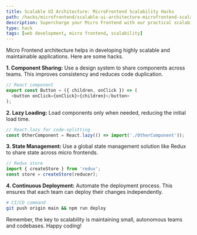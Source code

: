 ```yaml
---
title: Scalable UI Architecture: MicroFrontend Scalability Hacks
path: /hacks/microfrontend/scalable-ui-architecture-microfrontend-scalability-hacks
description: Supercharge your Micro Frontend with our practical scalability hacks. Boost your web development skill set and deliver high performance user interfaces.
type: hack
tags: [web development, micro frontend, scalability]
---
```


Micro Frontend architecture helps in developing highly scalable and maintainable applications. Here are some hacks.

**1. Component Sharing:** Use a design system to share components across teams. This improves consistency and reduces code duplication.

```javascript
// React component
export const Button = ({ children, onClick }) => (
  <button onClick={onClick}>{children}</button>
);
```

**2. Lazy Loading:** Load components only when needed, reducing the initial load time.

```javascript
// React.lazy for code-splitting
const OtherComponent = React.lazy(() => import('./OtherComponent'));
```

**3. State Management:** Use a global state management solution like Redux to share state across micro frontends.

```javascript
// Redux store
import { createStore } from 'redux';
const store = createStore(reducer);
```

**4. Continuous Deployment:** Automate the deployment process. This ensures that each team can deploy their changes independently.

```bash
# CI/CD command
git push origin main && npm run deploy
```

Remember, the key to scalability is maintaining small, autonomous teams and codebases. Happy coding!